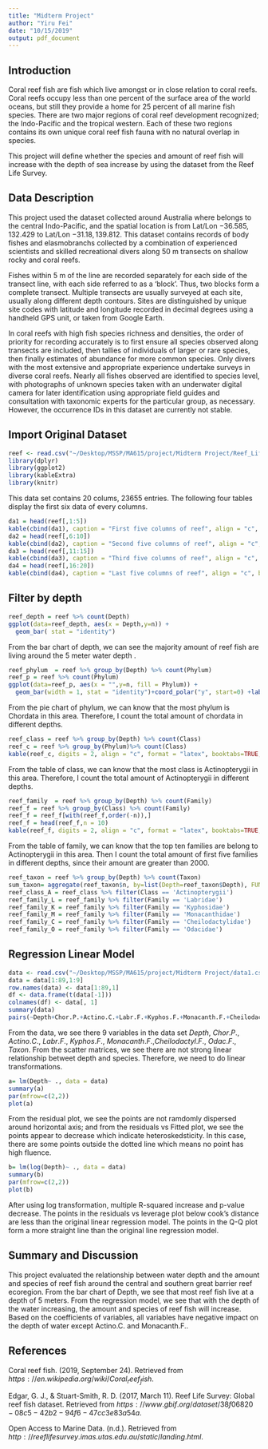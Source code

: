 ```yaml
---
title: "Midterm Project"
author: "Yiru Fei"
date: "10/15/2019"
output: pdf_document
---
```


## Introduction
\qquad Coral reef fish are fish which live amongst or in close relation to coral reefs. Coral reefs occupy less than one percent of the surface area of the world oceans, but still they provide a home for 25 percent of all marine fish species. There are two major regions of coral reef development recognized; the Indo-Pacific and the tropical western. Each of these two regions contains its own unique coral reef fish fauna with no natural overlap in species.  

\qquad This project will define whether the species and amount of reef fish will increase with the depth of sea increase by using the dataset from the Reef Life Survey.  

## Data Description
\qquad This project used the dataset collected around Australia where belongs to the central Indo-Pacific, and the spatial location is from Lat/Lon $-36.585, 132.429$ to Lat/Lon $-31.18, 139.812$. This dataset contains records of body fishes and elasmobranchs collected by a combination of experienced scientists and skilled recreational divers along 50 m transects on shallow rocky and coral reefs.  

\qquad Fishes within $5$ m of the line are recorded separately for each side of the transect line, with each side referred to as a ‘block’. Thus, two blocks form a complete transect.  Multiple transects are usually surveyed at each site, usually along different depth contours. Sites are distinguished by unique site codes with latitude and longitude recorded in decimal degrees using a handheld GPS unit, or taken from Google Earth.  

\qquad In coral reefs with high fish species richness and densities, the order of priority for recording accurately is to first ensure all species observed along transects are included, then tallies of individuals of larger or rare species, then finally estimates of abundance for more common species. Only divers with the most extensive and appropriate experience undertake surveys in diverse coral reefs. Nearly all fishes observed are identified to species level, with photographs of unknown species taken with an underwater digital camera for later identification using appropriate field guides and consultation with taxonomic experts for the particular group, as necessary. However, the occurrence IDs in this dataset are currently not stable. 

## Import Original Dataset
```r
reef <- read.csv("~/Desktop/MSSP/MA615/project/Midterm Project/Reef_Life_Survey_(RLS)#_Global_reef_fish_dataset-fish_surveys.csv")
library(dplyr)
library(ggplot2)
library(kableExtra)
library(knitr)
```
This data set contains 20 colums, 23655 entries. The following four tables display the first six data of every columns.  

```r
da1 = head(reef[,1:5])
kable(cbind(da1), caption = "First five columns of reef", align = "c", booktab =T, format = "latex",longtable = F) %>% kable_styling(latex_options = c("HOLD_position"))
da2 = head(reef[,6:10])
kable(cbind(da2), caption = "Second five columns of reef", align = "c", booktab =T, format = "latex",longtable = F) %>% kable_styling(latex_options = c("HOLD_position"))
da3 = head(reef[,11:15])
kable(cbind(da3), caption = "Third five columns of reef", align = "c", booktab =T, format = "latex",longtable = F) %>% kable_styling(latex_options = c("HOLD_position"))
da4 = head(reef[,16:20])
kable(cbind(da4), caption = "Last five columns of reef", align = "c", booktab =T, format = "latex",longtable = F) %>% kable_styling(latex_options = c("HOLD_position"))
```

## Filter by depth
```r
reef_depth = reef %>% count(Depth)
ggplot(data=reef_depth, aes(x = Depth,y=n)) +
  geom_bar( stat = "identity")
```
From the bar chart of depth, we can see the majority amount of reef fish are living around the $5$ meter water depth .  


```r
reef_phylum  = reef %>% group_by(Depth) %>% count(Phylum)
reef_p = reef %>% count(Phylum)
ggplot(data=reef_p, aes(x = "",y=n, fill = Phylum)) +
  geom_bar(width = 1, stat = "identity")+coord_polar("y", start=0) +labs(title="Phylum")
```
  
  
From the pie chart of phylum, we can know that the most phylum is Chordata in this area. Therefore, I count the total amount of chordata in different depths.  

```r
reef_class = reef %>% group_by(Depth) %>% count(Class)
reef_c = reef %>% group_by(Phylum)%>% count(Class)
kable(reef_c, digits = 2, align = "c", format = "latex", booktabs=TRUE, ,caption = "Total Amount of Different Class", col.names = c("Phylum",  "Class" ,"Sum")) %>% kable_styling(latex_options = "hold_position")
```  
  
  
From the table of class, we can know that the most class is Actinopterygii in this area. Therefore, I count the total amount of Actinopterygii in different depths.  

```r
reef_family  = reef %>% group_by(Depth) %>% count(Family)
reef_f = reef %>% group_by(Class) %>% count(Family)
reef_f = reef_f[with(reef_f,order(-n)),]
reef_f = head(reef_f,n = 10)
kable(reef_f, digits = 2, align = "c", format = "latex", booktabs=TRUE, ,caption = "Top Ten Families", col.names = c("Class","Famliy", "Sum")) %>% kable_styling(latex_options = "hold_position")
```
  
From the table of family, we can know that the top ten families are belong to  Actinopterygii in this area. Then I count the total amount of first five families in different depths, since their amount are greater than $2000$.  


```r
reef_taxon = reef %>% group_by(Depth) %>% count(Taxon)
sum_taxon= aggregate(reef_taxon$n, by=list(Depth=reef_taxon$Depth), FUN=sum)
reef_class_A = reef_class %>% filter(Class == 'Actinopterygii')
reef_family_L = reef_family %>% filter(Family == 'Labridae')
reef_family_K = reef_family %>% filter(Family == 'Kyphosidae')
reef_family_M = reef_family %>% filter(Family == 'Monacanthidae')
reef_family_C = reef_family %>% filter(Family == 'Cheilodactylidae')
reef_family_O = reef_family %>% filter(Family == 'Odacidae')
```


## Regression Linear Model
```r
data <- read.csv("~/Desktop/MSSP/MA615/project/Midterm Project/data1.csv")
data = data[1:89,1:9]
row.names(data) <- data[1:89,1]
df <- data.frame(t(data[-1]))
colnames(df) <- data[, 1]
summary(data)
pairs(~Depth+Chor.P.+Actino.C.+Labr.F.+Kyphos.F.+Monacanth.F.+Cheilodactyl.F.+ Odac.F.+Taxon,data=data)
```
  
From the data, we see there $9$ variables in the data set $Depth$, $Chor.P.$, $Actino.C.$,  $Labr.F.$, $Kyphos.F.$, $Monacanth.F.$,$Cheilodactyl.F.$, $Odac.F.$, $Taxon$. From the scatter matrices, we see there are not strong linear relationship betweet depth and species. Therefore, we need to do linear transformations.  


```r
a= lm(Depth~ ., data = data)
summary(a)
par(mfrow=c(2,2))
plot(a)
```
From the residual plot, we see the points are not ramdomly dispersed around horizontal axis; and from the residuals vs Fitted plot, we see the points appear to decrease which indicate heteroskedsticity. In this case, there are some points outside the dotted line which means no point has high fluence.

```r
b= lm(log(Depth)~ ., data = data)
summary(b)
par(mfrow=c(2,2))
plot(b)
```
After using log transformation, multiple R-squared increase and p-value decrease. The points in the residuals vs leverage plot below cook's distance are less than the original linear regression model. The points in the Q-Q plot form a more straight line than the original line regression model.  

## Summary and Discussion
\qquad This project evaluated the relationship between water depth and the amount and species of reef fish around the central and southern great barrier reef ecoregion. From the bar chart of Depth, we see that most reef fish live at a depth of $5$ meters. From the regression model, we see that with the depth of the water increasing, the amount and species of reef fish will increase. Based on the coefficients of variables, all variables have negative impact on the depth of water except Actino.C. and  Monacanth.F..  

## References
\qquad Coral reef fish. (2019, September 24). Retrieved from $https://en.wikipedia.org/wiki/Coral_reef_fish.$  

\qquad Edgar, G. J., & Stuart-Smith, R. D. (2017, March 11). Reef Life Survey: Global reef fish dataset. Retrieved from $https://www.gbif.org/dataset/38f06820-08c5-42b2-94f6-47cc3e83a54a.$  

\qquad Open Access to Marine Data. (n.d.). Retrieved from $http://reeflifesurvey.imas.utas.edu.au/static/landing.html.$

